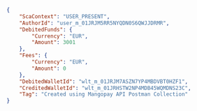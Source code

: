 ```json REST  
{
    "ScaContext": "USER_PRESENT", 
    "AuthorId": "user_m_01JRJM5RR5NYQDN0S6QWJJDRMR",
    "DebitedFunds": {
        "Currency": "EUR",
        "Amount": 3001 
    },
    "Fees": {
        "Currency": "EUR",
        "Amount": 0
    },   
    "DebitedWalletId": "wlt_m_01JRJM7ASZN7YP4MBDVBT0HZF1",
    "CreditedWalletId": "wlt_m_01JRHSTW2NP4MDB45WQMDNS23C",
    "Tag": "Created using Mangopay API Postman Collection"
}
```